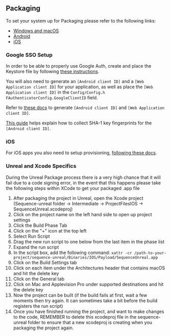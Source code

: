 ## Packaging

To set your system up for Packaging please refer to the following links:

- [Windows and macOS](https://docs.unrealengine.com/5.0/en-US/packaging-unreal-engine-projects/)
- [Android](https://docs.unrealengine.com/4.27/en-US/SharingAndReleasing/Mobile/Android/PackagingAndroidProject/)
- [iOS](https://docs.unrealengine.com/5.0/en-US/packaging-ios-projects-in-unreal-engine/)

### Google SSO Setup
In order to be able to properly use Google Auth, create and place the Keystore file by following [these instructions](https://docs.unrealengine.com/5.1/en-US/signing-android-projects-for-release-on-the-google-play-store-with-unreal-engine/).

You will also need to generate an `[Android client ID]` and a `[Web Application client ID]` for your application, as well as place the `[Web Application client ID]` in the `Config/Config.h` `FAuthenticatorConfig.GoogleClientID` field.

Refer to [these docs](https://developers.google.com/identity/one-tap/android/get-started#api-console) to generate `[Android client ID]` and `[Web Application client ID]`.

[This guide](https://developers.google.com/android/guides/client-auth) helps explain how to collect SHA-1 key fingerprints for the `[Android client ID]`.

### iOS
For iOS apps you also need to setup provisioning, [following these docs](https://docs.unrealengine.com/5.1/en-US/setting-up-ios-tvos-and-ipados-provisioning-profiles-and-signing-certificates-for-unreal-engine-projects/).

### Unreal and Xcode Specifics
During the Unreal Package process there is a very high chance that it will fail due to a code signing error, in the event that this happens please take the following steps within XCode to get your packaged .app file

1) After packaging the project in Unreal, open the Xcode project (Sequence-unreal folder -> Intermediate -> ProjectFilesIOS -> SequenceUnreal.xcodeproj)
2) Click on the project name on the left hand side to open up project settings
3) Click the Build Phase Tab
4) Click on the "+" icon at the top left
5) Select Run Script
6) Drag the new run script to one below from the last item in the phase list
7) Expand the run script
8) In the script box, add the following command: `xattr -cr /path-to-your-project/sequence-unreal/Binaries/IOS/Payload/SequenceUnreal.app`
9) Click on the Build Settings tab
10) Click on each item under the Architectures header that contains macOS and hit the delete key
11) Click on the General tab
12) Click on Mac and Applevision Pro under supported destinations and hit the delete key
13) Now the project can be built (if the build fails at first, wait a few moments then try again. It can sometimes take a bit before the build registers the run script)
14) Once you have finished running the project, and want to make changes to the code, REMEMBER to delete this xcodeproj file in the sequence-unreal folder to ensure that a new xcodeproj is creating when you packaging the project again.
